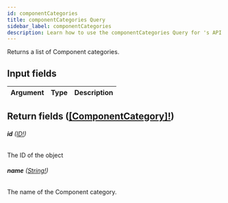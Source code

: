 ```yaml
---
id: componentCategories
title: componentCategories Query
sidebar_label: componentCategories
description: Learn how to use the componentCategories Query for 's API.
---
```


Returns a list of Component categories.

## Input fields

| Argument | Type | Description |
| -------- | ---- | ----------- |

## Return fields ([[ComponentCategory]!](api/schema/object/ComponentCategory.mdx))

###### <b>id</b> ([ID!](api/schema/scalar/ID.mdx))

The ID of the object

###### <b>name</b> ([String!](api/schema/scalar/String.mdx))

The name of the Component category.
